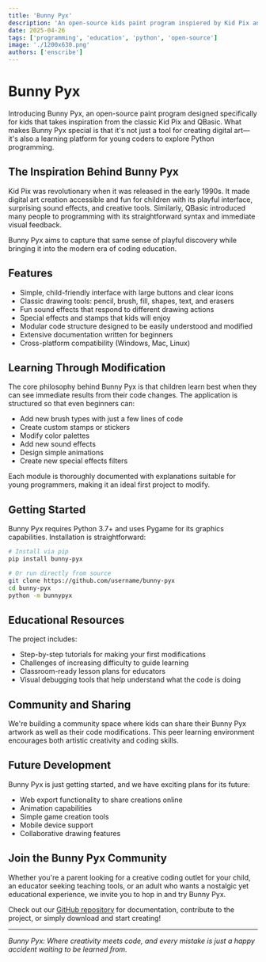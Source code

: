 ```yaml
---
title: 'Bunny Pyx'
description: 'An open-source kids paint program inspiered by Kid Pix and QBasic, designed to be modified as a way to learn Python programming.'
date: 2025-04-26
tags: ['programming', 'education', 'python', 'open-source']
image: './1200x630.png'
authors: ['enscribe']
---
```


# Bunny Pyx

Introducing Bunny Pyx, an open-source paint program designed specifically for kids that takes inspiration from the classic Kid Pix and QBasic. What makes Bunny Pyx special is that it's not just a tool for creating digital art—it's also a learning platform for young coders to explore Python programming.

## The Inspiration Behind Bunny Pyx

Kid Pix was revolutionary when it was released in the early 1990s. It made digital art creation accessible and fun for children with its playful interface, surprising sound effects, and creative tools. Similarly, QBasic introduced many people to programming with its straightforward syntax and immediate visual feedback.

Bunny Pyx aims to capture that same sense of playful discovery while bringing it into the modern era of coding education.

## Features

- Simple, child-friendly interface with large buttons and clear icons
- Classic drawing tools: pencil, brush, fill, shapes, text, and erasers
- Fun sound effects that respond to different drawing actions
- Special effects and stamps that kids will enjoy
- Modular code structure designed to be easily understood and modified
- Extensive documentation written for beginners
- Cross-platform compatibility (Windows, Mac, Linux)

## Learning Through Modification

The core philosophy behind Bunny Pyx is that children learn best when they can see immediate results from their code changes. The application is structured so that even beginners can:

- Add new brush types with just a few lines of code
- Create custom stamps or stickers
- Modify color palettes
- Add new sound effects
- Design simple animations
- Create new special effects filters

Each module is thoroughly documented with explanations suitable for young programmers, making it an ideal first project to modify.

## Getting Started

Bunny Pyx requires Python 3.7+ and uses Pygame for its graphics capabilities. Installation is straightforward:

```bash
# Install via pip
pip install bunny-pyx

# Or run directly from source
git clone https://github.com/username/bunny-pyx
cd bunny-pyx
python -m bunnypyx
```

## Educational Resources

The project includes:

- Step-by-step tutorials for making your first modifications
- Challenges of increasing difficulty to guide learning
- Classroom-ready lesson plans for educators
- Visual debugging tools that help understand what the code is doing

## Community and Sharing

We're building a community space where kids can share their Bunny Pyx artwork as well as their code modifications. This peer learning environment encourages both artistic creativity and coding skills.

## Future Development

Bunny Pyx is just getting started, and we have exciting plans for its future:

- Web export functionality to share creations online
- Animation capabilities 
- Simple game creation tools
- Mobile device support
- Collaborative drawing features

## Join the Bunny Pyx Community

Whether you're a parent looking for a creative coding outlet for your child, an educator seeking teaching tools, or an adult who wants a nostalgic yet educational experience, we invite you to hop in and try Bunny Pyx.

Check out our [GitHub repository](#) for documentation, contribute to the project, or simply download and start creating!

---

*Bunny Pyx: Where creativity meets code, and every mistake is just a happy accident waiting to be learned from.* 